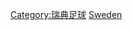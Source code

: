 {{Catnav|頁面分類|...|足球|各國足球|瑞典足球}}
{{Catnav|頁面分類|...|各國體育|瑞典體育|瑞典足球}}
{{Catnav|頁面分類|...|各國體育|各國足球|瑞典足球}}
{{Commonscat|Association football clubs of Sweden}}

[[Category:瑞典足球|Category:瑞典足球]]
[[Category:各國足球會|Sweden]]